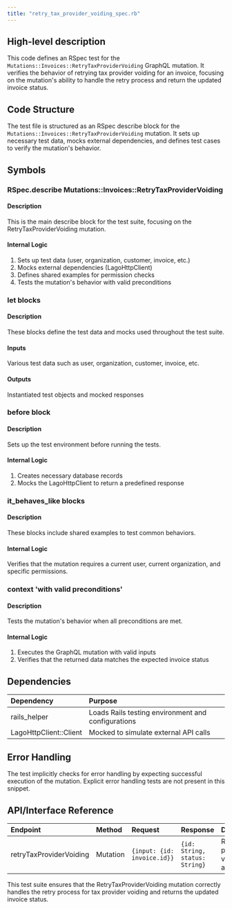 ```yaml
---
title: "retry_tax_provider_voiding_spec.rb"
---
```


## High-level description
This code defines an RSpec test for the `Mutations::Invoices::RetryTaxProviderVoiding` GraphQL mutation. It verifies the behavior of retrying tax provider voiding for an invoice, focusing on the mutation's ability to handle the retry process and return the updated invoice status.

## Code Structure
The test file is structured as an RSpec describe block for the `Mutations::Invoices::RetryTaxProviderVoiding` mutation. It sets up necessary test data, mocks external dependencies, and defines test cases to verify the mutation's behavior.

## Symbols

### RSpec.describe Mutations::Invoices::RetryTaxProviderVoiding
#### Description
This is the main describe block for the test suite, focusing on the RetryTaxProviderVoiding mutation.

#### Internal Logic
1. Sets up test data (user, organization, customer, invoice, etc.)
2. Mocks external dependencies (LagoHttpClient)
3. Defines shared examples for permission checks
4. Tests the mutation's behavior with valid preconditions

### let blocks
#### Description
These blocks define the test data and mocks used throughout the test suite.

#### Inputs
Various test data such as user, organization, customer, invoice, etc.

#### Outputs
Instantiated test objects and mocked responses

### before block
#### Description
Sets up the test environment before running the tests.

#### Internal Logic
1. Creates necessary database records
2. Mocks the LagoHttpClient to return a predefined response

### it_behaves_like blocks
#### Description
These blocks include shared examples to test common behaviors.

#### Internal Logic
Verifies that the mutation requires a current user, current organization, and specific permissions.

### context 'with valid preconditions'
#### Description
Tests the mutation's behavior when all preconditions are met.

#### Internal Logic
1. Executes the GraphQL mutation with valid inputs
2. Verifies that the returned data matches the expected invoice status

## Dependencies
| Dependency | Purpose |
|:-----------|:--------|
| rails_helper | Loads Rails testing environment and configurations |
| LagoHttpClient::Client | Mocked to simulate external API calls |

## Error Handling
The test implicitly checks for error handling by expecting successful execution of the mutation. Explicit error handling tests are not present in this snippet.

## API/Interface Reference
| Endpoint | Method | Request | Response | Description |
|:---------|:-------|:--------|:---------|:------------|
| retryTaxProviderVoiding | Mutation | `{input: {id: invoice.id}}` | `{id: String, status: String}` | Retries tax provider voiding for an invoice |

This test suite ensures that the RetryTaxProviderVoiding mutation correctly handles the retry process for tax provider voiding and returns the updated invoice status.